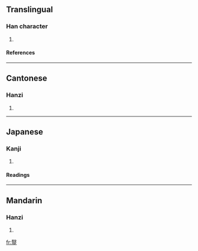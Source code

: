 ==Translingual==
===Han character===
{{Han char|rn=79|rad=殳|as=15|sn=19|four=7710<sub>8</sub>|canj=尸水一人人 (SEMOO)}}
# {{defn|Han|sort=殳15}}
====References====
{{Han ref|kx=0588.090|dkj=16701|hdz=32167.120|uh=6BC9|ud=27593|bh=EFE9|bd=61417}}

----
==Cantonese==
===Hanzi===
{{yue-hanzi|jyut=|y=yi1}}
# {{defn|Cantonese}}

----
==Japanese==
===Kanji===
{{ja-kanji|grade=|rs=殳15}}
# {{defn|Japanese}} 
====Readings====
{{ja-readings|on=[[い]] (i), [[えい]] (ei)|kun=[[いしや]] (ishiya)}}

----
==Mandarin==
===Hanzi===
{{cmn-hanzi|pin=[[yī]] ([[yi1]])|wg=i<sup>1</sup>}}
# {{defn|Mandarin}}

[[fr:毉]]